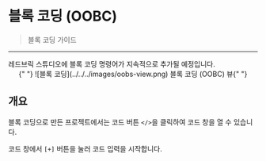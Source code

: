 
# 블록 코딩 (OOBC)

> 블록 코딩 가이드

---

<Callout type="error" emoji="️‼️">
  레드브릭 스튜디오에 블록 코딩 명령어가 지속적으로 추가될 예정입니다.
</Callout>

<br />
<center>
  {" "}
  ![블록 코딩](../../../images/oobs-view.png) 블록 코딩 (OOBC) 뷰{" "}
</center>

## 개요

블록 코딩으로 만든 프로젝트에서는 코드 버튼 `</>`을 클릭하여 코드 창을 열 수 있습니다.

코드 창에서 `[+]` 버튼을 눌러 코드 입력을 시작합니다.
